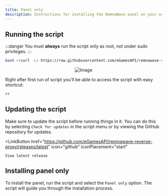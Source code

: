 ```yaml
---
title: Panel only
description: Instructions for installing the RemnaWave panel on your server.
---
```



## Running the script

:::danger
You must **always** run the script only as root, not under sudo privileges.
:::

```bash
bash <(curl -Ls https://raw.githubusercontent.com/eGamesAPI/remnawave-reverse-proxy/refs/heads/main/install_remnawave.sh)
```

<p align="center">
  <img src="https://github.com/eGamesAPI/remnawave-reverse-proxy/raw/main/media/remnawave-reverse-proxy_en.png" alt="Image" />
</p>

Right after first run of script you'll be able to access the script with easy shortcut:

```bash
rr
```

## Updating the script

Make sure to update the script before running things in it. You can do this by selecting `Check for updates` in the script menu or by viewing the GitHub repository for updates.

<LinkButton
    href="https://github.com/eGamesAPI/remnawave-reverse-proxy/releases/latest"
    icon="github"
    iconPlacement="start"
>
    View latest release
</LinkButton>

## Installing panel only

To install the panel, run the script and select the `Panel only` option. The script will guide you through the installation process.
